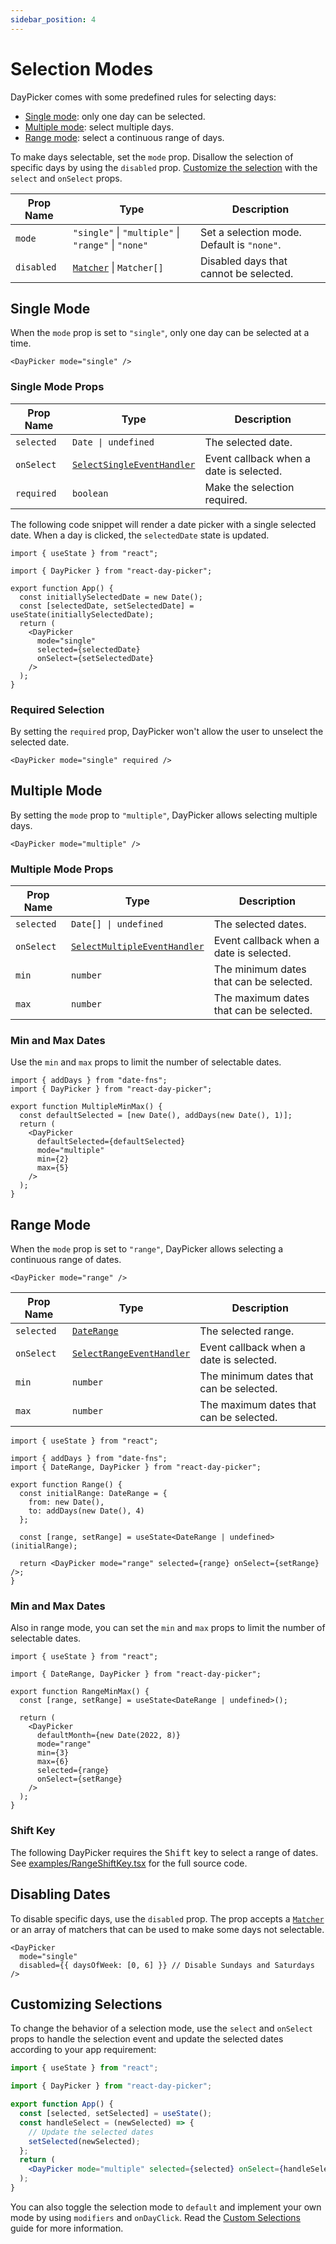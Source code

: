 ```yaml
---
sidebar_position: 4
---
```


# Selection Modes

DayPicker comes with some predefined rules for selecting days:

- [Single mode](#single-mode): only one day can be selected.
- [Multiple mode](#multiple-mode): select multiple days.
- [Range mode](#range-mode): select a continuous range of days.

To make days selectable, set the `mode` prop. Disallow the selection of specific days by using the `disabled` prop. [Customize the selection](#customizing-selections) with the `select` and `onSelect` props.

| Prop Name  | Type                                                       | Description                                |
| ---------- | ---------------------------------------------------------- | ------------------------------------------ |
| `mode`     | `"single"` \| `"multiple"` \| `"range"` \| `"none"`        | Set a selection mode. Default is `"none"`. |
| `disabled` | [`Matcher`](../api/type-aliases/Matcher.md) \| `Matcher[]` | Disabled days that cannot be selected.     |

## Single Mode

When the `mode` prop is set to `"single"`, only one day can be selected at a time.

```tsx
<DayPicker mode="single" />
```

<BrowserWindow>
  <Examples.Single />
</BrowserWindow>

### Single Mode Props

| Prop Name  | Type                                                                          | Description                             |
| ---------- | ----------------------------------------------------------------------------- | --------------------------------------- |
| `selected` | `Date \| undefined`                                                           | The selected date.                      |
| `onSelect` | [`SelectSingleEventHandler`](../api/type-aliases/SelectSingleEventHandler.md) | Event callback when a date is selected. |
| `required` | `boolean`                                                                     | Make the selection required.            |

The following code snippet will render a date picker with a single selected date. When a day is clicked, the `selectedDate` state is updated.

```tsx
import { useState } from "react";

import { DayPicker } from "react-day-picker";

export function App() {
  const initiallySelectedDate = new Date();
  const [selectedDate, setSelectedDate] = useState(initiallySelectedDate);
  return (
    <DayPicker
      mode="single"
      selected={selectedDate}
      onSelect={setSelectedDate}
    />
  );
}
```

### Required Selection

By setting the `required` prop, DayPicker won't allow the user to unselect the selected date.

```tsx
<DayPicker mode="single" required />
```

<BrowserWindow>
  <Examples.SingleRequired />
</BrowserWindow>

## Multiple Mode

By setting the `mode` prop to `"multiple"`, DayPicker allows selecting multiple days.

```tsx
<DayPicker mode="multiple" />
```

<BrowserWindow>
  <Examples.Multiple />
</BrowserWindow>

### Multiple Mode Props

| Prop Name  | Type                                                                              | Description                             |
| ---------- | --------------------------------------------------------------------------------- | --------------------------------------- |
| `selected` | `Date[] \| undefined`                                                             | The selected dates.                     |
| `onSelect` | [`SelectMultipleEventHandler`](../api/type-aliases/SelectMultipleEventHandler.md) | Event callback when a date is selected. |
| `min`      | `number`                                                                          | The minimum dates that can be selected. |
| `max`      | `number`                                                                          | The maximum dates that can be selected. |

### Min and Max Dates

Use the `min` and `max` props to limit the number of selectable dates.

```tsx
import { addDays } from "date-fns";
import { DayPicker } from "react-day-picker";

export function MultipleMinMax() {
  const defaultSelected = [new Date(), addDays(new Date(), 1)];
  return (
    <DayPicker
      defaultSelected={defaultSelected}
      mode="multiple"
      min={2}
      max={5}
    />
  );
}
```

<BrowserWindow>
  <Examples.MultipleMinMax />
</BrowserWindow>

## Range Mode

When the `mode` prop is set to `"range"`, DayPicker allows selecting a continuous range of dates.

```tsx
<DayPicker mode="range" />
```

| Prop Name  | Type                                                                        | Description                             |
| ---------- | --------------------------------------------------------------------------- | --------------------------------------- |
| `selected` | [`DateRange`](../api/type-aliases/DateRange.md)                             | The selected range.                     |
| `onSelect` | [`SelectRangeEventHandler`](../api/type-aliases/SelectRangeEventHandler.md) | Event callback when a date is selected. |
| `min`      | `number`                                                                    | The minimum dates that can be selected. |
| `max`      | `number`                                                                    | The maximum dates that can be selected. |

```tsx
import { useState } from "react";

import { addDays } from "date-fns";
import { DateRange, DayPicker } from "react-day-picker";

export function Range() {
  const initialRange: DateRange = {
    from: new Date(),
    to: addDays(new Date(), 4)
  };

  const [range, setRange] = useState<DateRange | undefined>(initialRange);

  return <DayPicker mode="range" selected={range} onSelect={setRange} />;
}
```

<BrowserWindow>
  <Examples.Range />
</BrowserWindow>

### Min and Max Dates

Also in range mode, you can set the `min` and `max` props to limit the number of selectable dates.

```tsx
import { useState } from "react";

import { DateRange, DayPicker } from "react-day-picker";

export function RangeMinMax() {
  const [range, setRange] = useState<DateRange | undefined>();

  return (
    <DayPicker
      defaultMonth={new Date(2022, 8)}
      mode="range"
      min={3}
      max={6}
      selected={range}
      onSelect={setRange}
    />
  );
}
```

<BrowserWindow>
  <Examples.RangeMinMax />
</BrowserWindow>

### Shift Key

The following DayPicker requires the <kbd>Shift</kbd> key to select a range of dates. See [examples/RangeShiftKey.tsx](https://github.com/gpbl/react-day-picker/blob/website/examples/RangeShiftKey.tsx) for the full source code.

<BrowserWindow>
  <Examples.RangeShiftKey />
</BrowserWindow>

## Disabling Dates

To disable specific days, use the `disabled` prop. The prop accepts a [`Matcher`](../api/type-aliases/Matcher.md) or an array of matchers that can be used to make some days not selectable.

```tsx
<DayPicker
  mode="single"
  disabled={{ daysOfWeek: [0, 6] }} // Disable Sundays and Saturdays
/>
```

<BrowserWindow>
  <Examples.ModifiersDisabled />
</BrowserWindow>

## Customizing Selections

To change the behavior of a selection mode, use the `select` and `onSelect` props to handle the selection event and update the selected dates according to your app requirement:

```jsx
import { useState } from "react";

import { DayPicker } from "react-day-picker";

export function App() {
  const [selected, setSelected] = useState();
  const handleSelect = (newSelected) => {
    // Update the selected dates
    setSelected(newSelected);
  };
  return (
    <DayPicker mode="multiple" selected={selected} onSelect={handleSelect} />
  );
}
```

You can also toggle the selection mode to `default` and implement your own mode by using `modifiers` and `onDayClick`. Read the [Custom Selections](../advanced-guides/custom-selections.mdx) guide for more information.
